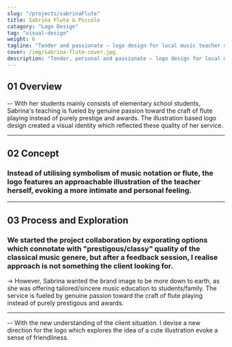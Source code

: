```yaml
---
slug: "/projects/sabrinaFlute"
title: Sabrina Flute & Piccolo
catagory: "Logo Design"
tag: "visual-design"
weight: 6
tagline: "Tender and passionate — logo design for local music teacher specialised in Flute and Piccolo"
cover: /img/sabrina-flute-cover.jpg
description: "Tender, personal and passionate — logo design for local music teacher specialised in Flute and Piccolo"
---
```


## 01 Overview

-- With her students mainly consists of elementary school students, Sabrina's teaching is fueled by genuine passion toward the craft of flute playing instead of purely prestige and awards. The illustration based logo design created a visual identity which reflected these quality of her service.

<ProjectInfo>
  <ProjectInfoItem fieldName="My Role" value="Logo Design, Visual Design" />
  <ProjectInfoItem fieldName="Duration" value="2 weeks" />
  <ProjectInfoItem fieldName="Tools" value="Illustrator" />
</ProjectInfo>

---

## 02 Concept

### Instead of utilising symbolism of music notation or flute, the logo features an approachable illustration of the teacher herself, evoking a more intimate and personal feeling.

<FullImage src="/img/sabrina-flute/logo-display.jpg" alt="Logo display" />

<FullImage
  src="/img/sabrina-flute/logo-breakdown.jpg"
  alt="Logo Breakdown"
  noPadding
/>

---

## 03 Process and Exploration

### We started the project collaboration by exporating options which connotate with "prestigous/classy" quality of the classical music genere, but after a feedback session, I realise approach is not something the client looking for.

<FullImage
  src="/img/sabrina-flute/logo-attempt-ideation.jpg"
  alt="Logo Ideation Attempt"
/>

<FullImage
  src="/img/sabrina-flute/logo-refine.jpg"
  alt="Logo Ideation Attempt"
/>

<FullImage
  src="/img/sabrina-flute/logo-attempt-refine.jpg"
  alt="Logo Refine Attempt"
/>

-> However, Sabrina wanted the brand image to be more down to earth, as she was offering tailored/sincere music education to students/family. The service is fueled by genuine passion toward the craft of flute playing instead of purely prestigous and awards.

---

-- With the new understanding of the client situation. I devise a new direction for the logo which explores the idea of a cute illustration evoke a sense of friendliness.

<FullImage
  src="/img/sabrina-flute/logo-new.jpg"
  alt="New direction"
  noPadding
/>
